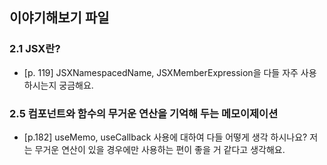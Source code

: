 ## 이야기해보기 파일

### 2.1 JSX란?
- [p. 119] JSXNamespacedName, JSXMemberExpression을 다들 자주 사용하시는지 궁금해요.

### 2.5 컴포넌트와 함수의 무거운 연산을 기억해 두는 메모이제이션
- [p.182] useMemo, useCallback 사용에 대하여 다들 어떻게 생각 하시나요? 저는 무거운 연산이 있을 경우에만 사용하는 편이 좋을 거 같다고 생각해요.